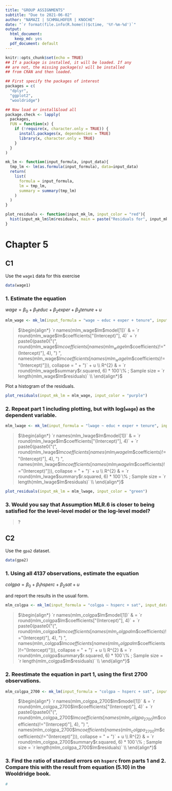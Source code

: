 ```yaml
---
title: "GROUP ASSIGNMENTS"
subtitle: "Due to 2021-06-02"
author: "NAMAZI | SCHMALHOFER | KNOCHE"
date: "`r format(file.info(R.home())$ctime, '%Y-%m-%d')`"
output:
  html_document:
    keep_md: yes
  pdf_document: default
---
```


```r
knitr::opts_chunk$set(echo = TRUE)
## If a package is installed, it will be loaded. If any 
## are not, the missing package(s) will be installed 
## from CRAN and then loaded.

## First specify the packages of interest
packages = c(
  "dplyr",
  "ggplot2",
  "wooldridge")

## Now load or install&load all
package.check <- lapply(
  packages,
  FUN = function(x) {
    if (!require(x, character.only = TRUE)) {
      install.packages(x, dependencies = TRUE)
      library(x, character.only = TRUE)
    }
  }
)
```

```r
mk_lm <- function(input_formula, input_data){
  tmp_lm <- lm(as.formula(input_formula), data=input_data)
  return(
    list(
      formula = input_formula,
      lm = tmp_lm,
      summary = summary(tmp_lm)
    )
  )
}

plot_residuals <- function(input_mk_lm, input_color = "red"){
  hist(input_mk_lm$lm$residuals, main = paste("Residuals for", input_mk_lm$formula), xlab = "Residuals", col = input_color)
}
```

# Chapter 5

## C1

Use the `wage1` data for this exercise

```r
data(wage1)
```

### 1.    Estimate the equation

$wage = \beta_{0} + \beta_{1} educ + \beta_{2} exper + \beta_{3} tenure + u$

```r
mlm_wage <- mk_lm(input_formula = "wage ~ educ + exper + tenure", input_data = wage1)
```

> $\begin{align*}
`r names(mlm_wage$lm$model[1])` & = `r round(mlm_wage$lm$coefficients["(Intercept)"], 4)` + `r paste0(paste0("(", round(mlm_wage$lm$coefficients[names(mlm_wage$lm$coefficients)!="(Intercept)"], 4), ") ", names(mlm_wage$lm$coefficients[names(mlm_wage$lm$coefficients)!="(Intercept)"])), collapse = " + ")` + u \\  
R^{2} & = `r round(mlm_wage$summary$r.squared, 6) * 100`\% ;    Sample size = `r length(mlm_wage$lm$residuals)` \\
\end{align*}$  

Plot a histogram of the residuals.

```r
plot_residuals(input_mk_lm = mlm_wage, input_color = "purple")
```

### 2.    Repeat part 1 including plotting, but with log(`wage`) as the dependent variable.

```r
mlm_lwage <- mk_lm(input_formula = "lwage ~ educ + exper + tenure", input_data = wage1)
```

> $\begin{align*}
`r names(mlm_lwage$lm$model[1])` & = `r round(mlm_lwage$lm$coefficients["(Intercept)"], 4)` + `r paste0(paste0("(", round(mlm_lwage$lm$coefficients[names(mlm_lwage$lm$coefficients)!="(Intercept)"], 4), ") ", names(mlm_lwage$lm$coefficients[names(mlm_lwage$lm$coefficients)!="(Intercept)"])), collapse = " + ")` + u \\  
R^{2} & = `r round(mlm_lwage$summary$r.squared, 6) * 100`\% ;    Sample size = `r length(mlm_lwage$lm$residuals)` \\
\end{align*}$  

```r
plot_residuals(input_mk_lm = mlm_lwage, input_color = "green")
```

### 3.    Would you say that Assumption MLR.6 is closer to being satisfied for the level-level model or the log-level model?

> ?

## C2

Use the `gpa2` dataset.

```r
data(gpa2)
```

### 1.    Using all 4137 observations, estimate the equation

$colgpa = \beta_{0} + \beta_{1} hsperc + \beta_{2} sat + u$

and report the results in the usual form.

```r
mlm_colgpa <- mk_lm(input_formula = "colgpa ~ hsperc + sat", input_data = gpa2)
```

> $\begin{align*}
`r names(mlm_colgpa$lm$model[1])` & = `r round(mlm_colgpa$lm$coefficients["(Intercept)"], 4)` + `r paste0(paste0("(", round(mlm_colgpa$lm$coefficients[names(mlm_colgpa$lm$coefficients)!="(Intercept)"], 4), ") ", names(mlm_colgpa$lm$coefficients[names(mlm_colgpa$lm$coefficients)!="(Intercept)"])), collapse = " + ")` + u \\  
R^{2} & = `r round(mlm_colgpa$summary$r.squared, 6) * 100`\% ;    Sample size = `r length(mlm_colgpa$lm$residuals)` \\
\end{align*}$  

### 2.    Reestimate the equation in part 1, using the first 2700 observations.

```r
mlm_colgpa_2700 <- mk_lm(input_formula = "colgpa ~ hsperc + sat", input_data = head(gpa2, n = 2700))
```

> $\begin{align*}
`r names(mlm_colgpa_2700$lm$model[1])` & = `r round(mlm_colgpa_2700$lm$coefficients["(Intercept)"], 4)` + `r paste0(paste0("(", round(mlm_colgpa_2700$lm$coefficients[names(mlm_colgpa_2700$lm$coefficients)!="(Intercept)"], 4), ") ", names(mlm_colgpa_2700$lm$coefficients[names(mlm_colgpa_2700$lm$coefficients)!="(Intercept)"])), collapse = " + ")` + u \\  
R^{2} & = `r round(mlm_colgpa_2700$summary$r.squared, 6) * 100`\% ;    Sample size = `r length(mlm_colgpa_2700$lm$residuals)` \\
\end{align*}$  

### 3.    Find the ratio of standard errors on `hsperc` from parts 1 and 2. Compare this with the result from equation (5.10) in the Wooldridge book.

```r
#
```

